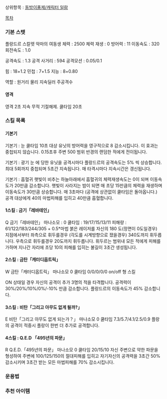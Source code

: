 상위항목 : [[동방이풍제/캐릭터 일람]]




[[목차]]


=== 기본 스텟 ===

플랑드르 스칼렛
악마의 여동생
체력 : 2500
체력 재생 : 0
방어력 : 11
이동속도 : 320
회전속도 : 1.0


공격속도 : 1.3
공격 사거리 : 594
공격모션 : 0.05/0.1


힘 : 18+1.2
민첩 : 7+1.5
지능 : 8+0.80


역할 : 원거리 물리 지속딜러 주공격수

==== 영격 ====


영격 
2초 지속 무적 기절해제. 쿨타임 20초


=== 스킬 목록 ===


==== 기본기 ====


기본기 : 눈
쿨타임 10초
대상 유닛의 방어력을 영구적으로 8 감소시킵니다. 이 효과는 중첩되지 않습니다.
0.15초후 주변 500 범위 반경의 랜덤한 적에게 전이됩니다.


기본기 : 광기
눈 에 당한 유닛을 공격시마다 플랑드르의 공격속도는 5% 씩 상승합니다. 최대 5회까지 중첩되며
5초간 지속됩니다. 매 타격시마다 지속시간은 갱신됩니다.


기본기 : 흡혈귀
햇빛이 비추는 하늘아래에서 흡혈귀의 체력재생속도는 0이 되며 이동속도가 20만큼 감소합니다.
햇빛이 사라지는 밤이 되면 매 초당 15만큼의 체력을 재생하며 이동속도가 30만큼 상승합니다.
매 3초마다 (공격에 상관없이 쿨타임은 돌아옵니다.) 공격 대상에게 40의 마법피해를 입히고 40만큼 흡혈합니다.


==== 1스킬 : 금기「레바테인」 ====


Q 금기「레바테인」
마나소모 : 0
쿨타임 : 19/17/15/13/11
피해량 : 61/122/183/244/305 + 0.5*마법
붉은 레이저를 자신의 180 도(정면이 0도일경우) 지점에서부터 좌측으로 휘두를경우 (각도를 시계방향으로 쟀을경우) 340도까지 휘두릅니다. 우측으로 휘두를경우 20도까지 휘두릅니다. 휘두르는 범위내 모든 적에게 피해를 가하며 지나간 자리에 초당 10의 피해를 입히는 불길이 3초간 생성됩니다.


==== 2스킬 : 금탄「캐터디옵트릭」 ====


W 금탄「캐터디옵트릭」
마나소모 0
쿨타임 0/0/0/0/0
on/off 형 스킬

ON 상태일 경우 자신의 공격이 추가 3명의 적을 타격합니다. 공격력이 30%/20%/10%/0%/-10% 만큼 감소합니다. 플랑드르의 이동속도가 45% 감소합니다.


==== 3스킬 : 비탄「그리고 아무도 없게 될까?」 ====


E 비탄「그리고 아무도 없게 되는가？」
마나소모 0
쿨타임 7.3/5.7/4.1/2.5/0.9
플랑의 공격이 적중시 플랑이 한번 더 추가로 공격합니다.


==== 4스킬 : Q.E.D 「495년의 파문」 ====


R Q.E.D.「495년의 파문」
마나소모 0
쿨타임 20/15/10
자신 주변으로 약한 파문을 형성하여 주변에 100/125/150의 절대피해를 입히고 자기자신의 공격력을 3초간 50% 감소시키며 3초간 받는 모든 마법피해를 70% 감소시킵니다.


=== 운용법 ===


=== 추천 아이템 ===

